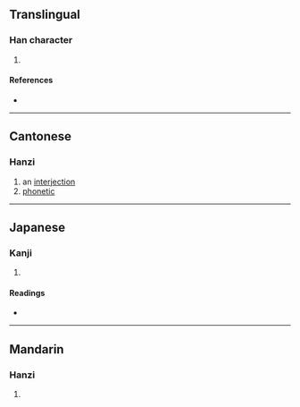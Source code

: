 {{character info/new}}
==Translingual==

===Han character===
{{Han char|rn=30|rad=口|as=03|sn=6|four=|canj=RPD|ids=⿰口也}}

# {{defn|Han|sort=口03}}

====References====
* {{Han ref|kx=0177.021|dkj=03315|hdz=10584.090|uh=5414|ud=21524}}

----

==Cantonese==

===Hanzi===
{{yue-hanzi|jyut=jaa1,jaa2,jaa4,jaak3,je5|y=ya5}}

# an [[interjection]]
# [[phonetic]]

----

==Japanese==

===Kanji===
{{ja-kanji|grade=|rs=口03}}

# {{defn|lang=ja|sort=口03}}

====Readings====
* {{ja-readings|on=[[せ]] (se)|kun=}}

----

==Mandarin==

===Hanzi===
{{cmn-hanzi|pin=[[má]] ([[ma2]]), [[mǎ]] ([[ma3]]), [[yě]] ([[ye3]])|wg=ma<sup>2</sup>, ma<sup>3</sup>, yeh<sup>3</sup>}}

# {{defn|lang=cmn|sort=口03}}